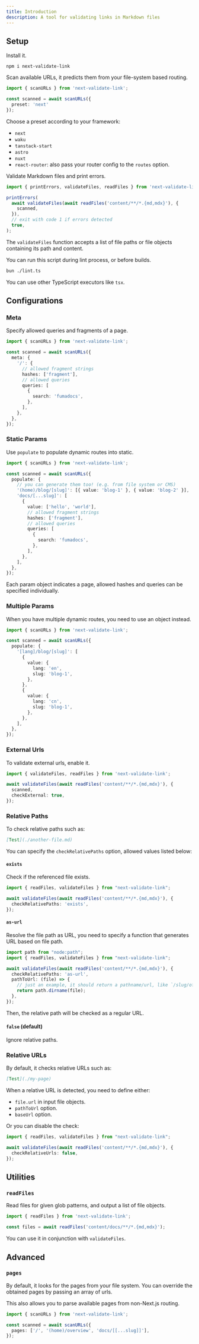 ```yaml
---
title: Introduction
description: A tool for validating links in Markdown files
---
```


## Setup

Install it.

```npm
npm i next-validate-link
```

Scan available URLs, it predicts them from your file-system based routing.

```ts
import { scanURLs } from 'next-validate-link';

const scanned = await scanURLs({
  preset: 'next'
});
```

Choose a preset according to your framework:

- `next`
- `waku`
- `tanstack-start`
- `astro`
- `nuxt`
- `react-router`: also pass your router config to the `routes` option.

Validate Markdown files and print errors.

```ts
import { printErrors, validateFiles, readFiles } from 'next-validate-link';

printErrors(
  await validateFiles(await readFiles('content/**/*.{md,mdx}'), {
    scanned,
  }),
  // exit with code 1 if errors detected
  true,
);
```

The `validateFiles` function accepts a list of file paths or file objects containing its path and content.

You can run this script during lint process, or before builds.

```bash
bun ./lint.ts
```

<Callout>You can use other TypeScript executors like `tsx`.</Callout>

## Configurations

### Meta

Specify allowed queries and fragments of a page.

```ts
import { scanURLs } from 'next-validate-link';

const scanned = await scanURLs({
  meta: {
    '/': {
      // allowed fragment strings
      hashes: ['fragment'],
      // allowed queries
      queries: [
        {
          search: 'fumadocs',
        },
      ],
    },
  },
});
```

### Static Params

Use `populate` to populate dynamic routes into static.

```ts
import { scanURLs } from 'next-validate-link';

const scanned = await scanURLs({
  populate: {
    // you can generate them too! (e.g. from file system or CMS)
    '(home)/blog/[slug]': [{ value: 'blog-1' }, { value: 'blog-2' }],
    'docs/[...slug]': [
      {
        value: ['hello', 'world'],
        // allowed fragment strings
        hashes: ['fragment'],
        // allowed queries
        queries: [
          {
            search: 'fumadocs',
          },
        ],
      },
    ],
  },
});
```

Each param object indicates a page, allowed hashes and queries can be specified individually.

### Multiple Params

When you have multiple dynamic routes, you need to use an object instead.

```ts
import { scanURLs } from 'next-validate-link';

const scanned = await scanURLs({
  populate: {
    '[lang]/blog/[slug]': [
      {
        value: {
          lang: 'en',
          slug: 'blog-1',
        },
      },
      {
        value: {
          lang: 'cn',
          slug: 'blog-1',
        },
      },
    ],
  },
});
```

### External Urls

To validate external urls, enable it.

```ts
import { validateFiles, readFiles } from 'next-validate-link';

await validateFiles(await readFiles('content/**/*.{md,mdx}'), {
  scanned,
  checkExternal: true,
});
```

### Relative Paths

To check relative paths such as:

```md
[Test](./another-file.md)
```

You can specify the `checkRelativePaths` option, allowed values listed below:

#### `exists`

Check if the referenced file exists.

```ts
import { readFiles, validateFiles } from "next-validate-link";

await validateFiles(await readFiles('content/**/*.{md,mdx}'), {
  checkRelativePaths: 'exists',
});
```

#### `as-url`

Resolve the file path as URL, you need to specify a function that generates URL based on file path.

```ts
import path from "node:path";
import { readFiles, validateFiles } from "next-validate-link";

await validateFiles(await readFiles('content/**/*.{md,mdx}'), {
  checkRelativePaths: 'as-url',
  pathToUrl: (file) => {
    // just an example, it should return a pathname/url, like `/slug/of/page`
    return path.dirname(file);
  },
});
```

Then, the relative path will be checked as a regular URL.

#### `false` (default)

Ignore relative paths.

### Relative URLs

By default, it checks relative URLs such as:

```md
[Test](./my-page)
```

When a relative URL is detected, you need to define either:

- `file.url` in input file objects.
- `pathToUrl` option.
- `baseUrl` option.

Or you can disable the check:

```ts
import { readFiles, validateFiles } from "next-validate-link";

await validateFiles(await readFiles('content/**/*.{md,mdx}'), {
  checkRelativeUrls: false,
});
```

## Utilities

### `readFiles`

Read files for given glob patterns, and output a list of file objects.

```ts
import { readFiles } from 'next-validate-link';

const files = await readFiles('content/docs/**/*.{md,mdx}');
```

You can use it in conjunction with `validateFiles`.

## Advanced

### `pages`

By default, it looks for the pages from your file system.
You can override the obtained pages by passing an array of urls.

This also allows you to parse available pages from non-Next.js routing.

```ts
import { scanURLs } from 'next-validate-link';

const scanned = await scanURLs({
  pages: ['/', '(home)/overview', 'docs/[[...slug]]'],
});
```
